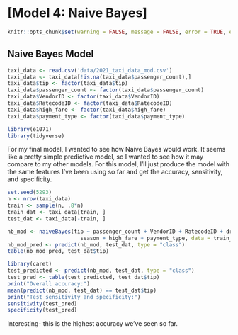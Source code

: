 # [Model 4: Naive Bayes]

```r
knitr::opts_chunk$set(warning = FALSE, message = FALSE, error = TRUE, echo = FALSE)
```

## Naive Bayes Model
```r
taxi_data <- read.csv('data/2021_taxi_data_mod.csv')
taxi_data <- taxi_data[!is.na(taxi_data$passenger_count),]
taxi_data$tip <- factor(taxi_data$tip)
taxi_data$passenger_count <- factor(taxi_data$passenger_count)
taxi_data$VendorID <- factor(taxi_data$VendorID)
taxi_data$RatecodeID <- factor(taxi_data$RatecodeID)
taxi_data$high_fare <- factor(taxi_data$high_fare)
taxi_data$payment_type <- factor(taxi_data$payment_type)
```

```r
library(e1071)
library(tidyverse)
```

For my final model, I wanted to see how Naive Bayes would work. It seems like a pretty simple predictive model, so I wanted to see how it may compare to my other models. For this model, I'll just produce the model with the same features I've been using so far and get the accuracy, sensitivity, and specificity. 

```r
set.seed(5293)
n <- nrow(taxi_data)
train <- sample(n, .8*n)
train_dat <- taxi_data[train, ]
test_dat <- taxi_data[-train, ]
```

```r
nb_mod <- naiveBayes(tip ~ passenger_count + VendorID + RatecodeID + dropoff_borough + pickup_borough + 
                       season + high_fare + payment_type, data = train_dat)
nb_mod_pred <- predict(nb_mod, test_dat, type = "class")
table(nb_mod_pred, test_dat$tip) 
```
```r
library(caret)
test_predicted <- predict(nb_mod, test_dat, type = "class")
test_pred <- table(test_predicted, test_dat$tip)
print("Overall accuracy:")
mean(predict(nb_mod, test_dat) == test_dat$tip)
print("Test sensitivity and specificity:")
sensitivity(test_pred)
specificity(test_pred)
```
Interesting- this is the highest accuracy we've seen so far.


